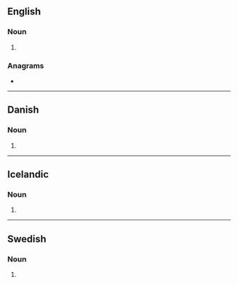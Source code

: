 {{also|sand storms}}
==English==

===Noun===
{{head|en|noun form}}

# {{plural of|en|sandstorm}}

===Anagrams===
* {{anagrams|en|a=admnorssst|Sandstroms}}

----

==Danish==

===Noun===
{{head|da|noun form|g=c}}

# {{inflection of|da|sandstorm||indef|gen|s}}

----

==Icelandic==

===Noun===
{{is-noun form}}

# {{inflection of|is|sandstormur||indef|gen|s}}

----

==Swedish==

===Noun===
{{head|sv|noun form}}

# {{sv-noun-form-indef-gen|sandstorm}}